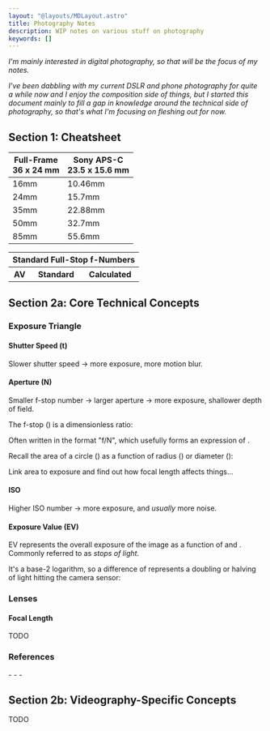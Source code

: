```yaml
---
layout: "@layouts/MDLayout.astro"
title: Photography Notes
description: WIP notes on various stuff on photography
keywords: []
---
```







*I'm mainly interested in digital photography, so that will be the focus of my notes.*

*I've been dabbling with my current DSLR and phone photography for quite a while now and I enjoy the composition side of things, but I started this document mainly to fill a gap in knowledge around the technical side of photography, so that's what I'm focusing on fleshing out for now.*


## Section 1: Cheatsheet

<p>
<table class="general">
    <thead>
        <tr>
            <th>Full-Frame<br/>36 x 24 mm</th>
            <th>Sony APS-C<br/>23.5 x 15.6 mm</th>
        </tr>
    </thead>
    <tbody>
        <tr>
            <td>16mm</td>
            <td>10.46mm</td>
        </tr>
        <tr>
            <td>24mm</td>
            <td>15.7mm</td>
        </tr>
        <tr>
            <td>35mm</td>
            <td>22.88mm</td>
        </tr>
        <tr>
            <td>50mm</td>
            <td>32.7mm</td>
        </tr>
        <tr>
            <td>85mm</td>
            <td>55.6mm</td>
        </tr>
    </tbody>
</table>
</p>

<p>
<table class="general">
    <thead>
        <tr>
            <th colspan="3">Standard Full-Stop f-Numbers</th>
        </tr>
        <tr>
            <th>AV</th>
            <th>Standard</th>
            <th>Calculated</th>
        </tr>
    </thead>
    <tbody>
        <tr><Fsc a={3*0    } n={ 10}/></tr>
        <tr><Fsc a={3*0 + 1} n={ 11}/></tr>
        <tr><Fsc a={3*0 + 2} n={ 12}/></tr>
        <tr><Fsc a={3*1    } n={ 14}/></tr>
        <tr><Fsc a={3*1 + 1} n={ 16}/></tr>
        <tr><Fsc a={3*1 + 2} n={ 18}/></tr>
        <tr><Fsc a={3*2    } n={ 20}/></tr>
        <tr><Fsc a={3*2 + 1} n={ 22}/></tr>
        <tr><Fsc a={3*2 + 2} n={ 25}/></tr>
        <tr><Fsc a={3*3    } n={ 28}/></tr>
        <tr><Fsc a={3*3 + 1} n={ 32}/></tr>
        <tr><Fsc a={3*3 + 2} n={ 35}/></tr>
        <tr><Fsc a={3*4    } n={ 40}/></tr>
        <tr><Fsc a={3*4 + 1} n={ 45}/></tr>
        <tr><Fsc a={3*4 + 2} n={ 50}/></tr>
        <tr><Fsc a={3*5    } n={ 56}/></tr>
        <tr><Fsc a={3*5 + 1} n={ 63}/></tr>
        <tr><Fsc a={3*5 + 2} n={ 71}/></tr>
        <tr><Fsc a={3*6    } n={ 80}/></tr>
        <tr><Fsc a={3*6 + 1} n={ 90}/></tr>
        <tr><Fsc a={3*6 + 2} n={100}/></tr>
        <tr><Fsc a={3*7    } n={110}/></tr>
        <tr><Fsc a={3*7 + 1} n={130}/></tr>
        <tr><Fsc a={3*7 + 2} n={140}/></tr>
        <tr><Fsc a={3*8    } n={160}/></tr>
    </tbody>
</table>
</p>


## Section 2a: Core Technical Concepts

### Exposure Triangle

#### Shutter Speed (t)

Slower shutter speed &#8594; more exposure, more motion blur.


#### Aperture (N)

Smaller f-stop number &#8594; larger aperture &#8594; more exposure, shallower depth of field.

The f-stop (<Eq code="N"/>) is a dimensionless ratio:

<DisplayLatex code="
    N
    = \frac{f}{D}
    = \frac{\text{focal length}}{\text{diameter of entrance pupil (effective aperture)}}
" />

Often written in the format "f/N", which usefully forms an expression of <Eq code="D"/>.

Recall the area of a circle (<Eq code="A"/>) as a function of radius (<Eq code="r"/>) or diameter (<Eq code="D"/>):

<DisplayLatex code="
    A = \pi r^2 = \frac{1}{4} \pi D^2
    \qquad\qquad
    A \propto D^2 \propto \sqrt{N}
" />

<p><Todo>Link area to exposure and find out how focal length affects things...</Todo></p>


#### ISO

Higher ISO number &#8594; more exposure, and *usually* more noise.


#### Exposure Value (EV)

EV represents the overall exposure of the image as a function of <Eq code="t"/> and <Eq code="N"/>. Commonly referred to as *stops of light*.

It's a base-2 logarithm, so a difference of <Eq code="\pm 1 \text{EV}"/> represents a doubling or halving of light hitting the camera sensor:

<DisplayLatex code="
    \text{EV}
    = \log_2{\frac{N^2}{t}}
    = 2 \log_2{N} - \log_2{t}
"/>


### Lenses

#### Focal Length

TODO

### References

<SpoilerBlock buttonLabel="References">
- <Ref date="2024-04-19" href="https://www.adobe.com/au/creativecloud/photography/discover.html" desc="Adobe - Discover Photography"/>
- <YTRef date="2024-04-19" vidID="5vu8ZVlSSqs" title="MASTER YOUR CAMERA in 15 mins: settings, dials, functions." channel="Simon d'Entremont"/>
- <Ref date="2024-04-19" href="https://en.wikipedia.org/wiki/F-number" desc="Wikipedia - f-number"/>
</SpoilerBlock>


## Section 2b: Videography-Specific Concepts

TODO

